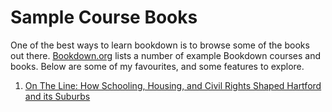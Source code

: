 # Sample Course Books

One of the best ways to learn bookdown is to browse some of the books out there. [Bookdown.org](https://bookdown.org/) lists a number of example Bookdown courses and books.  Below are some of my favourites, and some features to explore. 


1. [On The Line: How Schooling, Housing, and Civil Rights Shaped Hartford and its Suburbs](https://ontheline.trincoll.edu/)  
